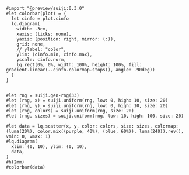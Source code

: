 ```typ render title=showoff
#import "@preview/suiji:0.3.0"
#let colorbar(plot) = {
  let cinfo = plot.cinfo
  lq.diagram(
    width: .3cm, 
    xaxis: (ticks: none), 
    yaxis: (position: right, mirror: (:)),
    grid: none,
    // ylabel: "color",
    ylim: (cinfo.min, cinfo.max),
    yscale: cinfo.norm,
    lq.rect(0%, 0%, width: 100%, height: 100%, fill: gradient.linear(..cinfo.colormap.stops(), angle: -90deg))
  )
}


#let rng = suiji.gen-rng(33)
#let (rng, x) = suiji.uniform(rng, low: 0, high: 10, size: 20)
#let (rng, y) = suiji.uniform(rng, low: 0, high: 10, size: 20)
#let (rng, colors) = suiji.uniform(rng, size: 20)
#let (rng, sizes) = suiji.uniform(rng, low: 10, high: 100, size: 20)

#let data = lq.scatter(x, y, color: colors, size: sizes, colormap: (luma(20%), color.mix((purple, 40%), (blue, 60%)), luma(240)).rev(), vmin: 0, vmax: 1)
#lq.diagram(
  xlim: (0, 10), ylim: (0, 10),
  data, 
)
#h(2mm)
#colorbar(data)
```